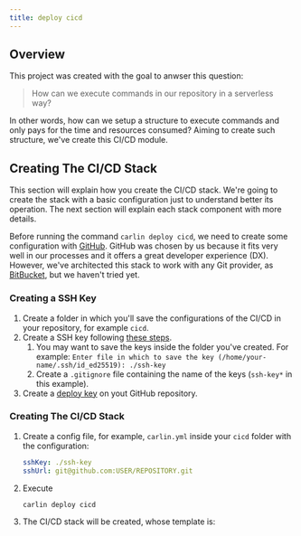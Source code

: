```yaml
---
title: deploy cicd
---
```


<!-- {/_ <CodeBlock className="ts">{carlinCicdConfig}</CodeBlock> _/} -->



## Overview

This project was created with the goal to anwser this question:

> How can we execute commands in our repository in a serverless way?

In other words, how can we setup a structure to execute commands and only pays for the time and resources consumed? Aiming to create such structure, we've create this CI/CD module.

## Creating The CI/CD Stack

This section will explain how you create the CI/CD stack. We're going to create the stack with a basic configuration
just to understand better its operation. The next section will explain each stack component with more details.

Before running the command `carlin deploy cicd`, we need to create some configuration with [GitHub](https://github.com).
GitHub was chosen by us because it fits very well in our processes and it offers a great developer experience (DX).
However, we've architected this stack to work with any Git provider, as [BitBucket](https://bitbucket.org/), but we haven't tried yet.

### Creating a SSH Key

1. Create a folder in which you'll save the configurations of the CI/CD in your repository, for example `cicd`.
1. Create a SSH key following [these steps](https://docs.github.com/en/github/authenticating-to-github/generating-a-new-ssh-key-and-adding-it-to-the-ssh-agent#generating-a-new-ssh-key).
   1. You may want to save the keys inside the folder you've created. For example: `Enter file in which to save the key (/home/your-name/.ssh/id_ed25519): ./ssh-key`
   1. Create a `.gitignore` file containing the name of the keys (`ssh-key*` in this example).
1. Create a [deploy key](https://docs.github.com/en/developers/overview/managing-deploy-keys#deploy-keys) on yout GitHub repository.

### Creating The CI/CD Stack

1. Create a config file, for example, `carlin.yml` inside your `cicd` folder with the configuration:

   ```yaml title="carlin.yml"
   sshKey: ./ssh-key
   sshUrl: git@github.com:USER/REPOSITORY.git
   ```

1. Execute

   ```
   carlin deploy cicd
   ```

1. The CI/CD stack will be created, whose template is:

   <Template json={cicdTemplate} />

## Stack Resources

When deployed, the CI/CD create these resources:

1. [Repository Image Registry](#repository-image-registry)
1. [Repository Image Builder](#repository-image-builder)
1. [CI/CD REST API](#cicd-rest-api)

### Repository Image Registry

<InnerHTML html={cicdTemplateGetEcrRepositoryComment} />

<Template json={cicdTemplateEcrRepository} />

#### Running Local

You can test the created image in your local environment following theses steps:

1. Perform a Docker login running the command if you're using [AWS CLI v2](https://docs.aws.amazon.com/cli/latest/userguide/install-cliv2.html):

   ```sh
   aws ecr get-login-password --region ${AWS_REGION} | docker login --username AWS --password-stdin ${AWS_ACCOUNT_ID}.dkr.ecr.${AWS_REGION}.amazonaws.com
   ```

1. Pull the image:

   ```sh
   docker pull ${AWS_ACCOUNT_ID}.dkr.ecr.${AWS_REGION}.amazonaws.com/${REPOSITORY_NAME}:latest
   ```

1. [Run bash in a disposable new container:](https://stackoverflow.com/a/43309168/8786986)

   ```sh
   docker run --rm -it --entrypoint bash $IMAGE_NAME_OR_ID
   ```

1. Run `exit` to close the bash.

### Repository Image Builder

<InnerHTML html={cicdTemplateGetRepositoryImageBuilderComment} />

The [build specification (buildspec)](https://docs.aws.amazon.com/codebuild/latest/userguide/build-spec-ref.html) of the repository image builder is show below:

<CodeBlock className="yml">
  {carlinCicdRepositoryImageBuilderBuildSpec}
</CodeBlock>

The [Dockerfile](https://docs.docker.com/engine/reference/builder/) used to build the Docker image of the repository is:

<CodeBlock className="dockerfile">
  {carlinCicdRepositoryImageBuilderDockerfile}
</CodeBlock>

### CI/CD REST API

<InnerHTML html={cicdApiV1HandlerComment} />
